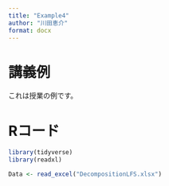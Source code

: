 ```yaml
---
title: "Example4"
author: "川田恵介"
format: docx
---
```


# 講義例

これは授業の例です。

# Rコード

```r
library(tidyverse)
library(readxl)

Data <- read_excel("DecompositionLFS.xlsx")
```

